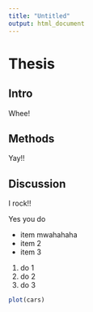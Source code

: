 ```yaml
---
title: "Untitled"
output: html_document
---
```


# Thesis

## Intro
Whee!

## Methods
Yay!!


## Discussion
I rock!!


Yes you do


- item mwahahaha
- item 2
- item 3

1. do 1
4. do 2
1. do 3

```r
plot(cars)
```
